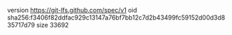 version https://git-lfs.github.com/spec/v1
oid sha256:f3406f82ddfac929c13147a76bf7bb12c7d2b43499fc59152d00d3d835717d79
size 33692
